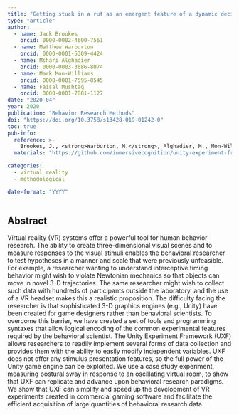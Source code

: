 ```yaml
---
title: "Getting stuck in a rut as an emergent feature of a dynamic decision-making system"
type: "article"
author: 
  - name: Jack Brookes
    orcid: 0000-0002-4600-7561 
  - name: Matthew Warburton
    orcid: 0000-0001-5309-4424
  - name: Mshari Alghadier
    orcid: 0000-0003-3686-8074 
  - name: Mark Mon-Williams
    orcid: 0000-0001-7595-8545
  - name: Faisal Mushtaq
    orcid: 0000-0001-7881-1127
date: "2020-04"
year: 2020
publication: "Behavior Research Methods"
doi: "https://doi.org/10.3758/s13428-019-01242-0"
toc: true
pub-info:
  reference: >-
    Brookes, J., <strong>Warburton, M.</strong>, Alghadier, M., Mon-Williams, M. & Mushtaq, F. (2020). Studying human behavior with virtual reality: The Unity Experiment Framework. <em>Behavior Research Methods, 52</em>, 455-463. doi: <a href="https://doi.org/10.3758/s13428-019-01242-0">10.3758/s13428-019-01242-0</a>
  materials: "https://github.com/immersivecognition/unity-experiment-framework"

categories:
  - virtual reality
  - methodological

date-format: "YYYY"
---
```


## Abstract

Virtual reality (VR) systems offer a powerful tool for human behavior research. The ability to create three-dimensional visual scenes and to measure responses to the visual stimuli enables the behavioral researcher to test hypotheses in a manner and scale that were previously unfeasible. For example, a researcher wanting to understand interceptive timing behavior might wish to violate Newtonian mechanics so that objects can move in novel 3-D trajectories. The same researcher might wish to collect such data with hundreds of participants outside the laboratory, and the use of a VR headset makes this a realistic proposition. The difficulty facing the researcher is that sophisticated 3-D graphics engines (e.g., Unity) have been created for game designers rather than behavioral scientists. To overcome this barrier, we have created a set of tools and programming syntaxes that allow logical encoding of the common experimental features required by the behavioral scientist. The Unity Experiment Framework (UXF) allows researchers to readily implement several forms of data collection and provides them with the ability to easily modify independent variables. UXF does not offer any stimulus presentation features, so the full power of the Unity game engine can be exploited. We use a case study experiment, measuring postural sway in response to an oscillating virtual room, to show that UXF can replicate and advance upon behavioral research paradigms. We show that UXF can simplify and speed up the development of VR experiments created in commercial gaming software and facilitate the efficient acquisition of large quantities of behavioral research data.